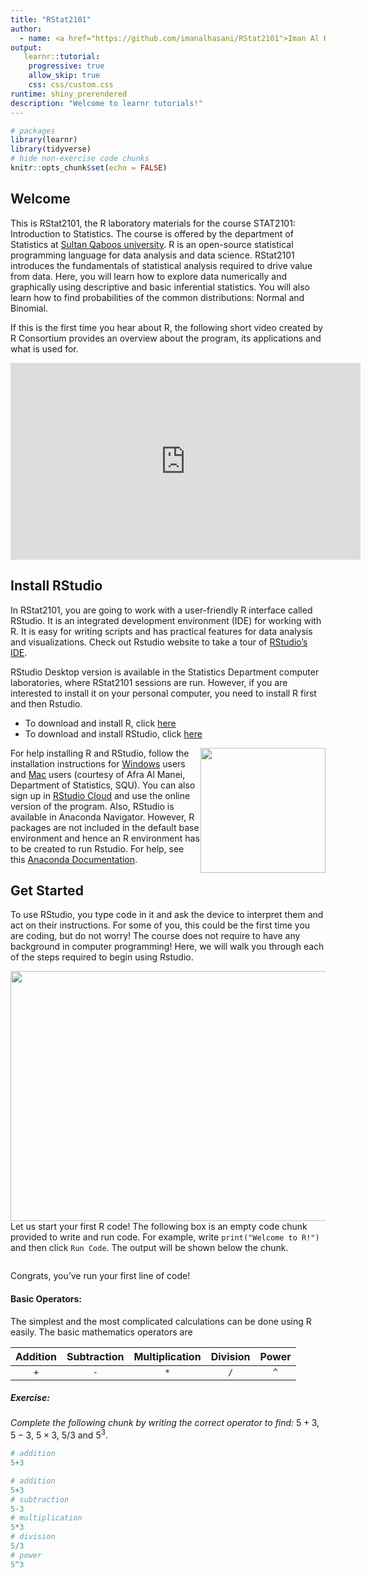 ```yaml
---
title: "RStat2101"
author:
  - name: <a href="https://github.com/imanalhasani/RStat2101">Iman Al Hasani, PhD</a>\newline
output: 
   learnr::tutorial:
    progressive: true
    allow_skip: true
    css: css/custom.css
runtime: shiny_prerendered
description: "Welcome to learnr tutorials!"
---
```


```r
# packages
library(learnr)
library(tidyverse)
# hide non-exercise code chunks
knitr::opts_chunk$set(echo = FALSE)
```

## Welcome

This is RStat2101, the R laboratory materials for the course STAT2101: Introduction to Statistics. The course is offered by the department of Statistics at <a href="https://www.squ.edu.om">Sultan Qaboos university</a>. R is an open-source statistical programming language for data analysis and data science. RStat2101 introduces the fundamentals of statistical analysis required to drive value from data. Here, you will learn how to explore data numerically and graphically using descriptive and basic inferential statistics. You will also learn how to find probabilities of the common distributions: Normal and Binomial.

If this is the first time you hear about R, the following short video created by R Consortium provides an overview about the program, its applications and what is used for.

<center>

<iframe width="560" height="315" src="https://www.youtube.com/embed/XcBLEVknqvY" title="YouTube video player" frameborder="0" allow="accelerometer; autoplay; clipboard-write; encrypted-media; gyroscope; picture-in-picture" allowfullscreen>

</iframe>

</center>

## Install RStudio

In RStat2101, you are going to work with a user-friendly R interface called RStudio. It is an integrated development environment (IDE) for working with R. It is easy for writing scripts and has practical features for data analysis and visualizations. Check out Rstudio website to take a tour of [RStudio's IDE](https://www.rstudio.com/products/RStudio/ "Opens in a new window").

RStudio Desktop version is available in the Statistics Department computer laboratories, where RStat2101 sessions are run. However, if you are interested to install it on your personal computer, you need to install R first and then Rstudio.

-   To download and install R, click [here](https://cran.r-project.org/)
-   To download and install RStudio, click [here](https://www.rstudio.com/products/rstudio/download/)

![](images/RstudioWelc.png){style="float: right; width: 200px; height: 200px;  "} For help installing R and RStudio, follow the installation instructions for [Windows](https://rpubs.com/ImanAlhasani/RInstallationforWindows) users and [Mac](https://rpubs.com/ImanAlhasani/RInstallationforMac) users (courtesy of Afra Al Manei, Department of Statistics, SQU). You can also sign up in [RStudio Cloud](https://rstudio.cloud/) and use the online version of the program. Also, RStudio is available in Anaconda Navigator. However, R packages are not included in the default base environment and hence an R environment has to be created to run Rstudio. For help, see this [Anaconda Documentation](https://docs.anaconda.com/anaconda/navigator/tutorials/create-r-environment/).

## Get Started

To use RStudio, you type code in it and ask the device to interpret them and act on their instructions. For some of you, this could be the first time you are coding, but do not worry! The course does not require to have any background in computer programming! Here, we will walk you through each of the steps required to begin using Rstudio.

![](images/r_learners_encouragement.jpeg){style="width: 900px; height: 400px;  "} Let us start your first R code! The following box is an empty code chunk provided to write and run code. For example, write `print("Welcome to R!")` and then click `Run Code`. The output will be shown below the chunk.

```r
```

Congrats, you've run your first line of code!

#### Basic Operators:

The simplest and the most complicated calculations can be done using R easily. The basic mathematics operators are

| Addition | Subtraction | Multiplication | Division | Power |
|:--------:|:-----------:|:--------------:|:--------:|:-----:|
|   `+`    |     `-`     |      `*`       |   `/`    |  `^`  |

##### Exercise:

*Complete the following chunk by writing the correct operator to find:* $5+3$, $5-3$, $5\times 3$, $5/3$ and $5^3$.

```r
# addition
5+3
```

```r
# addition
5+3
# subtraction
5-3
# multiplication
5*3
# division
5/3
# power
5^3
```
